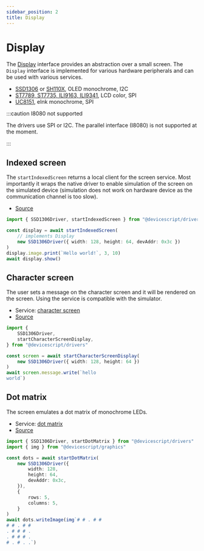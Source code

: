 ```yaml
---
sidebar_position: 2
title: Display
---
```


# Display

The [Display](https://github.com/microsoft/devicescript/blob/main/packages/graphics/src/display.ts)
interface provides an abstraction over a small screen. The `Display` interface is implemented
for various hardware peripherals and can be used with various services.

-   [SSD1306](/api/drivers/ssd1306) or [SH110X](/api/drivers/sh110x), OLED monochrome, I2C
-   [ST7789, ST7735, ILI9163, ILI9341](/api/drivers/st7789), LCD color, SPI
-   [UC8151](/api/drivers/uc8151), eInk monochrome, SPI

:::caution I8080 not supported

The drivers use SPI or I2C. The parallel interface (I8080) is not supported at the moment.

:::

## Indexed screen

The `startIndexedScreen` returns a local client for the screen service.
Most importantly it wraps the native driver to enable simulation of the screen
on the simulated device (simulation does not work on hardware device as the communication channel is too slow).

-   [Source](https://github.com/microsoft/devicescript/blob/main/packages/drivers/src/indexedscreen.ts)

```ts
import { SSD1306Driver, startIndexedScreen } from "@devicescript/drivers"

const display = await startIndexedScreen(
    // implements Display
    new SSD1306Driver({ width: 128, height: 64, devAddr: 0x3c })
)
display.image.print(`Hello world!`, 3, 10)
await display.show()
```

## Character screen

The user sets a message on the character screen and it will be rendered on the screen.
Using the service is compatible with the simulator.

-   Service: [character screen](/api/clients/characterscreen/)
-   [Source](https://github.com/microsoft/devicescript/blob/main/packages/drivers/src/characterscreendisplay.ts)

```ts
import {
    SSD1306Driver,
    startCharacterScreenDisplay,
} from "@devicescript/drivers"

const screen = await startCharacterScreenDisplay(
    new SSD1306Driver({ width: 128, height: 64 })
)
await screen.message.write(`hello
world`)
```

## Dot matrix

The screen emulates a dot matrix of monochrome LEDs.

-   Service: [dot matrix](/api/clients/dotmatrix/)
-   [Source](https://github.com/microsoft/devicescript/blob/main/packages/drivers/src/dotmatrix.ts)

```ts
import { SSD1306Driver, startDotMatrix } from "@devicescript/drivers"
import { img } from "@devicescript/graphics"

const dots = await startDotMatrix(
    new SSD1306Driver({
        width: 128,
        height: 64,
        devAddr: 0x3c,
    }),
    {
        rows: 5,
        columns: 5,
    }
)
await dots.writeImage(img`# # . # #
# # . # #
. # # # .
. # # # .
# . # . .`)
```
